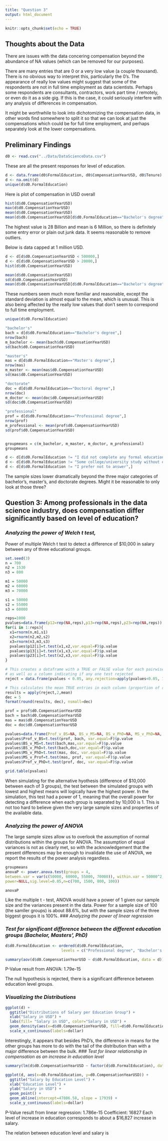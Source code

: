 ```yaml
---
title: "Question 3"
output: html_document
---
```


```r
knitr::opts_chunk$set(echo = TRUE)
```
## Thoughts about the Data

There are issues with the data concering compensation beyond the abundance of NA values (which can be removed for our purposes).

There are many entries that are 0 or a very low value (a couple thousand). There is no obvious way to interpret this, particularly the 0's. The appearance of really low values might suggest that some of the respondents are not in full time employment as data scientists. Perhaps some respondents are consultants, contractors, work part time / remotely, or even do it as a side gig. If this is the case, it could seriously interfere with any analysis of differences in compensation.

It might be worthwhile to look into dichotomizing the compensation data, in other words find somewhere to split it so that we can look at just the compensations which could be for full time employment, and perhaps separately look at the lower compensations.

## Preliminary Findings
```r
d0 <- read.csv("../Data/DataScienceData.csv")
```
These are all the present responses for level of education.
```r
d <- data.frame(d0$FormalEducation, d0$CompensationYearUSD, d0$Tenure)
d <- na.omit(d)
unique(d$d0.FormalEducation)
```

Here is plot of compensation in USD overall
```r
hist(d$d0.CompensationYearUSD)
max(d$d0.CompensationYearUSD)
mean(d$d0.CompensationYearUSD)
mean(d$d0.CompensationYearUSD[d$d0.FormalEducation=="Bachelor's degree"])
```
The highest value is 28 Billion and mean is 6 Million, so there is definitely some entry error or plain out junk data. It seems reasonable to remove outliers.

Below is data capped at 1 million USD.
```r
d <- d[d$d0.CompensationYearUSD < 500000,]
d <- d[d$d0.CompensationYearUSD > 20000,]
hist(d$d0.CompensationYearUSD)
```

```r
mean(d$d0.CompensationYearUSD)
sd(d$d0.CompensationYearUSD)
mean(d$d0.CompensationYearUSD[d$d0.FormalEducation=="Bachelor's degree"])
```
These numbers seem much more familiar and reasonable, except the standard deviation is almost equal to the mean, which is unusual. This is also being affected by the really low values that don't seem to correspond to full time employment. 

```r
unique(d$d0.FormalEducation)

"bachelor's"
bach = d[d$d0.FormalEducation=="Bachelor's degree",]
nrow(bach)
m_bachelor <- mean(bach$d0.CompensationYearUSD)
sd(bach$d0.CompensationYearUSD)

"master's"
mas = d[d$d0.FormalEducation=="Master's degree",]
nrow(mas)
m_master <- mean(mas$d0.CompensationYearUSD)
sd(mas$d0.CompensationYearUSD)

"doctorate"
doc = d[d$d0.FormalEducation=="Doctoral degree",]
nrow(doc)
m_doctor <- mean(doc$d0.CompensationYearUSD)
sd(doc$d0.CompensationYearUSD)

"professional"
prof = d[d$d0.FormalEducation=="Professional degree",]
nrow(prof)
m_professional <- mean(prof$d0.CompensationYearUSD)
sd(prof$d0.CompensationYearUSD)


groupmeans = c(m_bachelor, m_master, m_doctor, m_professional)
groupmeans
```
```r
d <- d[d$d0.FormalEducation != "I did not complete any formal education past high school",]
d <- d[d$d0.FormalEducation != "Some college/university study without earning a bachelor's degree",]
d <- d[d$d0.FormalEducation != "I prefer not to answer",]

```
The sample sizes lower dramatically beyond the three major categories of bachelor's, master's, and doctorate degrees. Might it be reasonable to only look at those three?


## **Question 3: Among professionals in the data science industry, does compensation differ significantly based on level of education?**

### *Analyzing the power of Welch t test,*

Power of multiple Welch t test to detect a difference of $10,000 in salary between any of three educational groups.
```r
set.seed(3)
n = 700
n2 = 1530
n3 = 800

m1 = 50000
m2 = 60000
m3 = 70000

s1 = 50000
s2 = 55000
s3 = 60000

reps=1000
pvalues=data.frame(p12=rep(NA,reps),p13=rep(NA,reps),p23=rep(NA,reps))
for(i in 1:reps){
  x1=rnorm(n,m1,s1)
  x2=rnorm(n2,m2,s2)
  x3=rnorm(n3,m3,s3)
  pvalues$p12[i]=t.test(x1,x2,var.equal=F)$p.value
  pvalues$p13[i]=t.test(x1,x3,var.equal=F)$p.value
  pvalues$p23[i]=t.test(x2,x3,var.equal=F)$p.value
}

# This creates a dataframe with a TRUE or FALSE value for each pairwise test indicating if it rejected
# as well as a column indicating if any one test rejected
reject = data.frame(pvalues < 0.05, any.rejection=apply(pvalues<0.05, 1, any))

# This calculates the mean TRUE entries in each column (proportion of rejections) and shows a given number of decimal places for the results
results = apply(reject,2,mean)
dec = 5
format(round(results, dec), nsmall=dec)
```

```r
prof = prof$d0.CompensationYearUSD
bach = bach$d0.CompensationYearUSD
mas = mas$d0.CompensationYearUSD
doc = doc$d0.CompensationYearUSD
```

```r


pvalues=data.frame(Prof_v_BS=NA, BS_v_MS=NA, BS_v_PhD=NA, MS_v_PhD=NA, MS_v_Prof=NA, Prof_v_PhD=NA)
pvalues$Prof_v_BS=t.test(prof, bach, var.equal=F)$p.value
pvalues$BS_v_MS=t.test(bach,mas,var.equal=F)$p.value
pvalues$BS_v_PhD=t.test(bach,doc,var.equal=F)$p.value
pvalues$MS_v_PhD=t.test(mas, doc, var.equal=F)$p.value
pvalues$MS_v_Prof=t.test(mas, prof, var.equal=F)$p.value
pvalues$Prof_v_PhD=t.test(prof, doc, var.equal=F)$p.value

grid.table(pvalues)
```
When simulating for the alternative hyothesis (difference of $10,000 between each of 3 groups), the test between the simulated groups with lowest and highest means will logically have the highest power. In the simulation, this test had a power of 1, meaning that the overall power for detecting a difference when each group is separated by 10,000 is 1. This is not too hard to believe given the very large sample sizes and properties of the available data.

### *Analyzing the power of ANOVA*
The large sample sizes allow us to overlook the assumption of normal distributions within the groups for ANOVA. The assumption of equal variances is not as clearly met, so with the acknowledgement that the present differences may be enough to invalidate the use of ANOVA, we report the results of the power analysis regardless.
```r
groupmeans
anovaP <- power.anova.test(groups = 4, 
between.var = var(c(50000, 60000, 55000, 70000)), within.var = 50000^2, 
power=NULL,sig.level=0.05,n=c(700, 1500, 800, 100))

anovaP
```

Like the multiple t - test, ANOVA would have a power of 1 given our sample size and the variances present in the data. Power for a sample size of 100 (the samller groups) is about 88.6%, but with the sample sizes of the three biggest groups it is 100%.
### *Analyzing the power of linear regression*



### *Test for significant difference between the different education groups (Bachelor, Masters’, PhD)*
```r
d$d0.FormalEducation <- ordered(d$d0.FormalEducation,
                         levels = c("Professional degree", "Bachelor's degree", "Master's degree", "Doctoral degree"))
```
```r
summary(aov(d$d0.CompensationYearUSD ~ d$d0.FormalEducation, data = d))
```
P-Value result from ANOVA: 1.79e-15

The null hypothesis is rejected, there is a significant difference between education level groups.

### *Visualizing the Distributions*
```r
ggplot(d) +
  ggtitle("Distributions of Salary per Education Group") +
  xlab("Salary in USD") +
  labs(fill= "Salary in USD", color="Salary in USD") +
  geom_density(aes(x=d$d0.CompensationYearUSD, fill=d$d0.FormalEducation, color=d$d0.FormalEducation), alpha=0.3) +
  scale_x_continuous(labels=dollar) 
```
Interestingly, it appears that besides PhD's, the difference in means for the other groups has more to do with the tail of the distribution than with a major difference between the bulk.
### *Test for linear relationship in compensation as an increase in education level*
```r
summary(lm(d$d0.CompensationYearUSD ~ factor(d$d0.FormalEducation), data=d))
```
```r
ggplot(d, aes(x=d0.FormalEducation, y=d0.CompensationYearUSD)) + 
  ggtitle("Salary by Education Level") +
  xlab("Education Level") +
  ylab("Salary in USD") +
  geom_point() +
  geom_abline(intercept=47806.58, slope = 17939) +
  scale_y_continuous(labels=dollar)
```
P-Value result from linear regression: 1.786e-15
Coefficient: 16827
Each level of increase in education corresponds to about a $16,827 increase in salary. 

The relation between education level and salary is 
